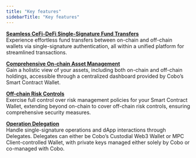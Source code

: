 ```yaml
---
title: "Key features"
sidebarTitle: "Key features"
---
```


<u>**Seamless CeFi-DeFi Single-Signature Fund Transfers**</u><br />
Experience effortless fund transfers between on-chain and off-chain wallets via single-signature authentication, all within a unified platform for streamlined transactions.

<u>**Comprehensive On-chain Asset Management**</u><br />
Gain a holistic view of your assets, including both on-chain and off-chain holdings, accessible through a centralized dashboard provided by Cobo’s Smart Contract Wallet.

<u>**Off-chain Risk Controls**</u><br />
Exercise full control over risk management policies for your Smart Contract Wallet, extending beyond on-chain to cover off-chain risk controls, ensuring comprehensive security measures.

<u>**Operation Delegation**</u><br />
Handle single-signature operations and dApp interactions through Delegates. Delegates can either be Cobo’s Custodial Web3 Wallet or MPC Client-controlled Wallet, with private keys managed either solely by Cobo or co-managed with Cobo.